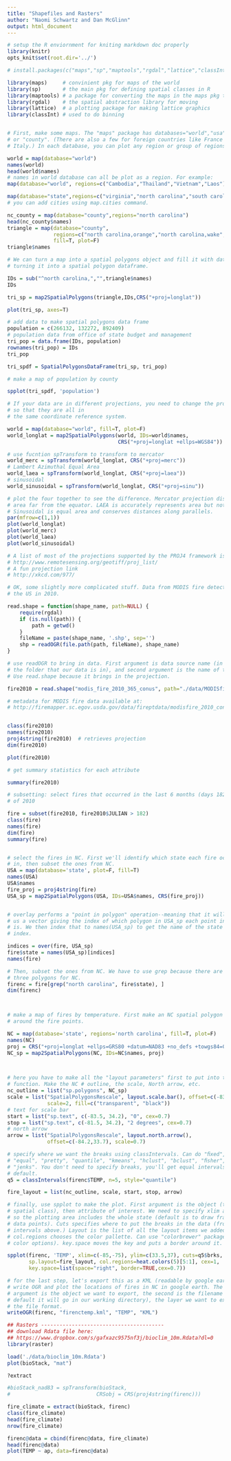 ```yaml
---
title: "Shapefiles and Rasters"
author: "Naomi Schwartz and Dan McGlinn"
output: html_document
---
```


```r
# setup the R enviornment for kniting markdown doc properly
library(knitr)
opts_knit$set(root.dir='../')
```
```r
# install.packages(c("maps","sp","maptools","rgdal","lattice","classInt"))

library(maps)     # convinient pkg for maps of the world
library(sp)       # the main pkg for defining spatial classes in R
library(maptools) # a package for converting the maps in the maps pkg to shapes
library(rgdal)    # the spatial abstraction library for moving 
library(lattice)  # a plotting package for making lattice graphics
library(classInt) # used to do binning


# First, make some maps. The "maps" package has databases="world","usa","state",
# or "county". (There are also a few for foreign countries like France and
# Italy.) In each database, you can plot any region or group of regions.

world = map(database="world")
names(world)
head(world$names)
# names in world database can all be plot as a region. For example:
map(database="world", regions=c("Cambodia","Thailand","Vietnam","Laos"))

map(database="state",regions=c("virginia","north carolina","south carolina"))
# you can add cities using map.cities command.

nc_county = map(database="county",regions="north carolina")
head(nc_county$names)
triangle = map(database="county",
               regions=c("north carolina,orange","north carolina,wake","north carolina,durham"),
               fill=T, plot=F)
triangle$names

# We can turn a map into a spatial polygons object and fill it with data,
# turning it into a spatial polygon dataframe.

IDs = sub("^north carolina,","",triangle$names)  
IDs

tri_sp = map2SpatialPolygons(triangle,IDs,CRS("+proj=longlat"))

plot(tri_sp, axes=T)

# add data to make spatial polygons data frame
population = c(266132, 132272, 892409) 
# population data from office of state budget and management
tri_pop = data.frame(IDs, population)
rownames(tri_pop) = IDs
tri_pop

tri_spdf = SpatialPolygonsDataFrame(tri_sp, tri_pop)

# make a map of population by county

spplot(tri_spdf, 'population')

# If your data are in different projections, you need to change the projection
# so that they are all in 
# the same coordinate reference system.

world = map(database="world", fill=T, plot=F)
world_longlat = map2SpatialPolygons(world, IDs=world$names,
                                    CRS("+proj=longlat +ellps=WGS84"))

# use fucntion spTransform to transform to mercator
world_merc = spTransform(world_longlat, CRS("+proj=merc"))
# Lambert Azimuthal Equal Area
world_laea = spTransform(world_longlat, CRS("+proj=laea"))
# sinusoidal
world_sinusoidal = spTransform(world_longlat, CRS("+proj=sinu"))

# plot the four together to see the difference. Mercator projection distorts
# area far from the equator. LAEA is accurately represents area but not angles.
# Sinusoidal is equal area and conserves distances along parallels.
par(mfrow=c(1,1))
plot(world_longlat)
plot(world_merc)
plot(world_laea)
plot(world_sinusoidal)

# A list of most of the projections supported by the PROJ4 framework is available here:
# http://www.remotesensing.org/geotiff/proj_list/
# A fun projection link
# http://xkcd.com/977/

# OK, some slightly more complicated stuff. Data from MODIS fire detections in
# the US in 2010.

read.shape = function(shape_name, path=NULL) {
    require(rgdal)
    if (is.null(path)) {
        path = getwd()
    }
    fileName = paste(shape_name, '.shp', sep='')    
    shp = readOGR(file.path(path, fileName), shape_name)
}  

# use readOGR to bring in data. First argument is data source name (in this case
# the folder that our data is in), and second argument is the name of the layer.
# Use read.shape because it brings in the projection.

fire2010 = read.shape("modis_fire_2010_365_conus", path="./data/MODISfire2010")

# metadata for MODIS fire data available at:
# http://firemapper.sc.egov.usda.gov/data/fireptdata/modisfire_2010_conus.htm


class(fire2010)
names(fire2010)  
proj4string(fire2010)  # retrieves projection
dim(fire2010)

plot(fire2010)

# get summary statistics for each attribute

summary(fire2010)

# subsetting: select fires that occurred in the last 6 months (days 182 to 365)
# of 2010

fire = subset(fire2010, fire2010$JULIAN > 182)
class(fire)
names(fire)
dim(fire)
summary(fire)


# select the fires in NC. First we'll identify which state each fire occurred
# in, then subset the ones from NC. 
USA = map(database='state', plot=F, fill=T)
names(USA)
USA$names
fire_proj = proj4string(fire)
USA_sp = map2SpatialPolygons(USA, IDs=USA$names, CRS(fire_proj))


# overlay performs a "point in polygon" operation--meaning that it will return
# us a vector giving the index of which polygon in USA_sp each point in firehot
# is. We then index that to names(USA_sp) to get the name of the state for that
# index.

indices = over(fire, USA_sp)
fire$state = names(USA_sp)[indices]
names(fire)

# Then, subset the ones from NC. We have to use grep because there are actually
# three polygons for NC.
firenc = fire[grep("north carolina", fire$state), ]
dim(firenc)



# make a map of fires by temperature. First make an NC spatial polygon to put
# around the fire points.

NC = map(database='state', regions='north carolina', fill=T, plot=F)
names(NC)
proj = CRS("+proj=longlat +ellps=GRS80 +datum=NAD83 +no_defs +towgs84=0,0,0")
NC_sp = map2SpatialPolygons(NC, IDs=NC$names, proj)
                            


# here you have to make all the "layout parameters" first to put into the spplot
# function. Make the NC # outline, the scale, North arrow, etc.
nc_outline = list("sp.polygons", NC_sp)
scale = list("SpatialPolygonsRescale", layout.scale.bar(), offset=c(-83.5,34),
             scale=2, fill=c("transparent", "black"))
# text for scale bar
start = list("sp.text", c(-83.5, 34.2), "0", cex=0.7)
stop = list("sp.text", c(-81.5, 34.2), "2 degrees", cex=0.7)
# north arrow
arrow = list("SpatialPolygonsRescale", layout.north.arrow(), 
             offset=c(-84.2,33.7), scale=0.7)

# specify where we want the breaks using classIntervals. Can do "ﬁxed", "sd",
# "equal", "pretty", "quantile", "kmeans", "hclust", "bclust", "ﬁsher", or
# "jenks". You don't need to specify breaks, you'll get equal intervals by
# default.
q5 = classIntervals(firenc$TEMP, n=5, style="quantile")

fire_layout = list(nc_outline, scale, start, stop, arrow)

# finally, use spplot to make the plot. First argument is the object (type
# spatial class), then attribute of interest. We need to specify xlim and ylim
# so the plotting area includes the whole state (default is to draw frame around
# data points). Cuts specifies where to put the breaks in the data (from class 
# intervals above.) Layout is the list of all the layout items we added above.
# col.regions chooses the color pallette. Can use "colorbrewer" package for more
# color options). key.space moves the key and puts a border around it.

spplot(firenc, 'TEMP', xlim=c(-85,-75), ylim=c(33.5,37), cuts=q5$brks,
       sp.layout=fire_layout, col.regions=heat.colors(5)[5:1], cex=1,
       key.space=list(space="right", border=TRUE,cex=0.7))  

# for the last step, let's export this as a KML (readable by google earth) using
# write OGR and plot the locations of fires in NC in google earth. The first
# argument is the object we want to export, the second is the filename (by
# default it will go in our working directory), the layer we want to export, and
# the file format.
writeOGR(firenc, "firenctemp.kml", "TEMP", "KML")

## Rasters ----------------------------------------
## download Rdata file here:
## https://www.dropbox.com/s/gafxazc9575nf3j/bioclim_10m.Rdata?dl=0
library(raster)

load('./data/bioclim_10m.Rdata')
plot(bioStack, "mat")

?extract

#bioStack_nad83 = spTransform(bioStack, 
#                            CRSobj = CRS(proj4string(firenc)))

fire_climate = extract(bioStack, firenc)
class(fire_climate)
head(fire_climate)
nrow(fire_climate)

firenc@data = cbind(firenc@data, fire_climate)
head(firenc@data)
plot(TEMP ~ ap, data=firenc@data) 
```




